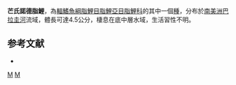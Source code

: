 {{Speciesbox 
| taxon = Knodus moenkhausii
| status = NE
| status_system = IUCN3.1
| authority =  [[Eigenmann|Eigenmann]] & [[Kennedy|Kennedy]], 1903
| synonyms = *''Poecilurichthys moenkhausii''<br /><small>Eigenmann & Kennedy, 1903</small>
}}
'''芒氏諾德脂鯉'''，為[[輻鰭魚綱|輻鰭魚綱]][[脂鯉目|脂鯉目]][[脂鯉亞目|脂鯉亞目]][[脂鯉科|脂鯉科]]的其中一個[[種|種]]，分布於[[南美洲|南美洲]][[巴拉圭河|巴拉圭河]]流域，體長可達4.5公分，棲息在底中層水域，生活習性不明。

==参考文献==
{{refbegin}}
*{{FishBase_species|genus=Knodus|species=moenkhausii|year=2014|month=1}}
{{refend}}

{{Taxonbar|from=Q5911927}}

[[Category:諾德脂鯉屬|M]]
[[Category:1903年描述的鱼类|M]]


{{魚類小作品}}